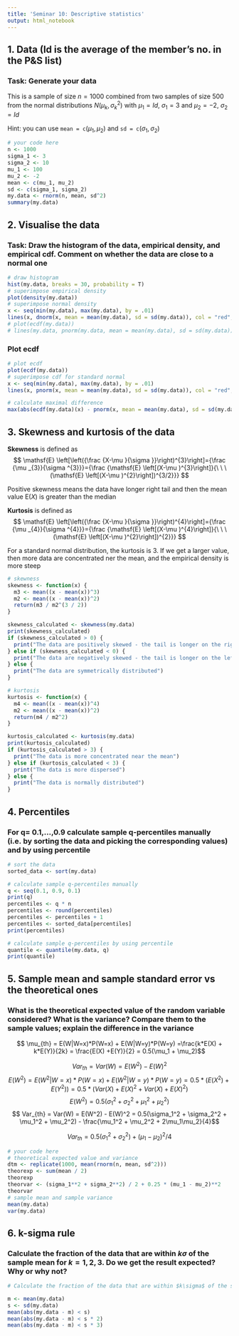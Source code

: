 ```yaml
---
title: 'Seminar 10: Descriptive statistics'
output: html_notebook
---
```


## 1. Data (Id is the average of the member's no. in the P&S list)

### Task: Generate your data

This is a sample of size $n=1000$ combined from two samples of size $500$ from the normal distributions $N(\mu_k,\sigma_k^2)$ with $\mu_1 = Id$, $\sigma_1 = 3$ and $\mu_2 = -2$, $\sigma_2 = Id$

Hint: you can use $\texttt{mean = c}(\mu_1,\mu_2)$ and $\texttt{sd = c}(\sigma_1,\sigma_2)$

```r
# your code here
n <- 1000
sigma_1 <- 3
sigma_2 <- 10
mu_1 <- 100
mu_2 <- -2
mean <- c(mu_1, mu_2)
sd <- c(sigma_1, sigma_2)
my.data <- rnorm(n, mean, sd^2)
summary(my.data)
```

## 2. Visualise the data

### Task: Draw the histogram of the data, empirical density, and empirical cdf. Comment on whether the data are close to a normal one

```r
# draw histogram
hist(my.data, breaks = 30, probability = T)
# superimpose empirical density
plot(density(my.data))
# superimpose normal density
x <- seq(min(my.data), max(my.data), by = .01)
lines(x, dnorm(x, mean = mean(my.data), sd = sd(my.data)), col = "red", lwd = 2)
# plot(ecdf(my.data))
# lines(my.data, pnorm(my.data, mean = mean(my.data), sd = sd(my.data)), col ="red", lwd = 2)
```

### Plot ecdf

```r
# plot ecdf
plot(ecdf(my.data))
# superimpose cdf for standard normal
x <- seq(min(my.data), max(my.data), by = .01)
lines(x, pnorm(x, mean = mean(my.data), sd = sd(my.data)), col = "red", lwd = 2)

# calculate maximal difference
max(abs(ecdf(my.data)(x) - pnorm(x, mean = mean(my.data), sd = sd(my.data))))
```

## 3. Skewness and kurtosis of the data

**Skewness** is defined as $$
  \mathsf{E} \left[\left({\frac {X-\mu }{\sigma }}\right)^{3}\right]={\frac {\mu _{3}}{\sigma ^{3}}}={\frac {\mathsf{E} \left[(X-\mu )^{3}\right]}{\ \ \ (\mathsf{E} \left[(X-\mu )^{2}\right])^{3/2}}}
$$

Positive skewness means the data have longer right tail and then the mean value $\mathsf{E}(X)$ is greater than the median

**Kurtosis** is defined as $$
  \mathsf{E} \left[\left({\frac {X-\mu }{\sigma }}\right)^{4}\right]={\frac {\mu _{4}}{\sigma ^{4}}}={\frac {\mathsf{E} \left[(X-\mu )^{4}\right]}{\ \ \ (\mathsf{E} \left[(X-\mu )^{2}\right])^{2}}}
$$

For a standard normal distribution, the kurtosis is $3$. If we get a larger value, then more data are concentrated ner the mean, and the empirical density is more steep

```r
# skewness
skewness <- function(x) {
  m3 <- mean((x - mean(x))^3)
  m2 <- mean((x - mean(x))^2)
  return(m3 / m2^(3 / 2))
}

skewness_calculated <- skewness(my.data)
print(skewness_calculated)
if (skewness_calculated > 0) {
  print("The data are positively skewed - the tail is longer on the right side")
} else if (skewness_calculated < 0) {
  print("The data are negatively skewed - the tail is longer on the left side")
} else {
  print("The data are symmetrically distributed")
}

# kurtosis
kurtosis <- function(x) {
  m4 <- mean((x - mean(x))^4)
  m2 <- mean((x - mean(x))^2)
  return(m4 / m2^2)
}

kurtosis_calculated <- kurtosis(my.data)
print(kurtosis_calculated)
if (kurtosis_calculated > 3) {
  print("The data is more concentrated near the mean")
} else if (kurtosis_calculated < 3) {
  print("The data is more dispersed")
} else {
  print("The data is normally distributed")
}
```

## 4. Percentiles

### For q= 0.1,...,0.9 calculate sample q-percentiles manually (i.e. by sorting the data and picking the corresponding values) and by using percentile

```r
# sort the data
sorted_data <- sort(my.data)

# calculate sample q-percentiles manually
q <- seq(0.1, 0.9, 0.1)
print(q)
percentiles <- q * n
percentiles <- round(percentiles)
percentiles <- percentiles + 1
percentiles <- sorted_data[percentiles]
print(percentiles)

# calculate sample q-percentiles by using percentile
quantile <- quantile(my.data, q)
print(quantile)
```

## 5. Sample mean and sample standard error vs the theoretical ones

### What is the theoretical expected value of the random variable considered? What is the variance? Compare them to the sample values; explain the difference in the variance

$$ \mu_{th} = E(W|W=x)*P(W=x) + E(W|W=y)*P(W=y)  =\frac{k*E(X) + k*E(Y)}{2k} = \frac{E(X) +E(Y)}{2} = 0.5(\mu_1 + \mu_2)$$

$$ Var_{th} = Var(W) = E(W^2) - E(W)^2 $$
$$ E(W^2) = E(W^2|W=x)*P(W=x) + E(W^2|W=y)*P(W=y) =0.5*(E(X^2) + E(Y^2)) = 0.5*(Var(X)  + E(X)^2 + Var(X)  + E(X)^2)$$
$$E(W^2) =0.5(\sigma_1^2 + \sigma_2^2 + \mu_1^2 + \mu_2^2) $$
$$ Var_{th} = Var(W) = E(W^2) - E(W)^2 = 0.5(\sigma_1^2 + \sigma_2^2 + \mu_1^2 + \mu_2^2) - \frac{\mu_1^2 + \mu_2^2 + 2\mu_1\mu_2}{4}$$

$$ Var_{th} = 0.5(\sigma_1^2 + \sigma_2^2) + (\mu_1 - \mu_2)^2/4$$

```r
# your code here
# theoretical expected value and variance
dtm <- replicate(1000, mean(rnorm(n, mean, sd^2)))
theorexp <- sum(mean / 2)
theorexp
theorvar <- (sigma_1**2 + sigma_2**2) / 2 + 0.25 * (mu_1 - mu_2)**2
theorvar
# sample mean and sample variance
mean(my.data)
var(my.data)
```

## 6. k-sigma rule

### Calculate the fraction of the data that are within $k\sigma$ of the sample mean for $k=1,2,3$. Do we get the result expected? Why or why not?

```r
# Calculate the fraction of the data that are within $k\sigma$ of the sample mean for $k=1,2,3$. Do we get the result expected? Why or why not?

m <- mean(my.data)
s <- sd(my.data)
mean(abs(my.data - m) < s)
mean(abs(my.data - m) < s * 2)
mean(abs(my.data - m) < s * 3)
```
